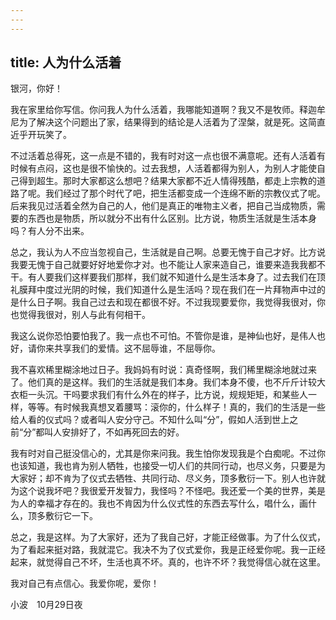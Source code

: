 ```yaml
---
---
---
```

title: 人为什么活着
---

银河，你好！

我在家里给你写信。你问我人为什么活着，我哪能知道啊？我又不是牧师。释迦牟尼为了解决这个问题出了家，结果得到的结论是人活着为了涅槃，就是死。这简直近乎开玩笑了。

不过活着总得死，这一点是不错的，我有时对这一点也很不满意呢。还有人活着有时候有点闷，这也是很不愉快的。过去我想，人活着都得为别人，为别人才能使自己得到超生。那时大家都这么想吧？结果大家都不近人情得残酷，都走上宗教的道路了呢。我们经过了那个时代了吧，把生活都变成一个连绵不断的宗教仪式了呢。后来我见过活着全然为自己的人，他们是真正的唯物主义者，把自己当成物质，需要的东西也是物质，所以就分不出有什么区别。比方说，物质生活就是生活本身吗？有人分不出来。

总之，我认为人不应当忽视自己，生活就是自己啊。总要无愧于自己才好。比方说我要无愧于自己就要好好地爱你才对。也不能让人家来造自己，谁要来造我我都不干。有人要我们这样要我们那样，我们就不知道什么是生活本身了。过去我们在顶礼膜拜中度过光阴的时候，我们知道什么是生活吗？现在我们在一片拜物声中过的是什么日子啊。我自己过去和现在都很不好。不过我现要爱你，我觉得我很对，你也觉得我很对，别人与此有何相干。

我这么说你恐怕要怕我了。我一点也不可怕。不管你是谁，是神仙也好，是伟人也好，请你来共享我们的爱情。这不屈辱谁，不屈辱你。

我不喜欢稀里糊涂地过日子。我妈妈有时说：真奇怪啊，我们稀里糊涂地就过来了。他们真的是这样。我们的生活就是我们本身。我们本身不傻，也不斤斤计较大衣柜一头沉。干吗要求我们有什么外在的样子，比方说，规规矩矩，和某些人一样，等等。有时候我真想叉着腰骂：滚你的，什么样子！真的，我们的生活是一些给人看的仪式吗？或者叫人安分守己。不知什么叫“分”，假如人活到世上之前“分”都叫人安排好了，不如再死回去的好。

我有时对自己挺没信心的，尤其是你来问我。我生怕你发现我是个白痴呢。不过你也该知道，我也肯为别人牺牲，也接受一切人们的共同行动，也尽义务，只要是为大家好；却不肯为了仪式去牺牲、共同行动、尽义务，顶多敷衍一下。别人也许就为这个说我坏吧？我很爱开发智力，我怪吗？不怪吧。我还爱一个美的世界，美是为人的幸福才存在的。我也不肯因为什么仪式性的东西去写什么，唱什么，画什么，顶多敷衍它一下。

总之，我是这样。为了大家好，还为了我自己好，才能正经做事。为了什么仪式，为了看起来挺对路，我就混它。我决不为了仪式爱你，我是正经爱你呢。我一正经起来，就觉得自己不坏，生活也真不坏。真的，也许不坏？我觉得信心就在这里。

我对自己有点信心。我爱你呢，爱你！

小波　10月29日夜